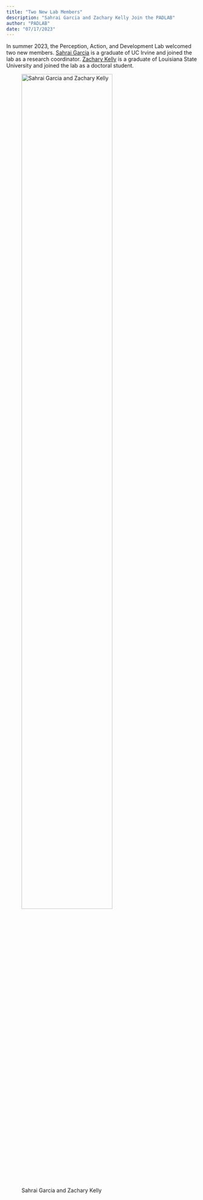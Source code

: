 ```yaml
---
title: "Two New Lab Members"
description: "Sahrai Garcia and Zachary Kelly Join the PADLAB"
author: "PADLAB"
date: "07/17/2023"
---
```


In summer 2023, the Perception, Action, and Development Lab welcomed two new members. [Sahrai Garcia](/people/sahrai-garcia.qmd) is a graduate of UC Irvine and joined the lab as a research coordinator. [Zachary Kelly](/people/zachary-kelly.qmd) is a graduate of Louisiana State University and joined the lab as a doctoral student.

![Sahrai Garcia and Zachary Kelly](2023-images/sahrai-zachary.jpg){width="75%" fig-align="center"}


